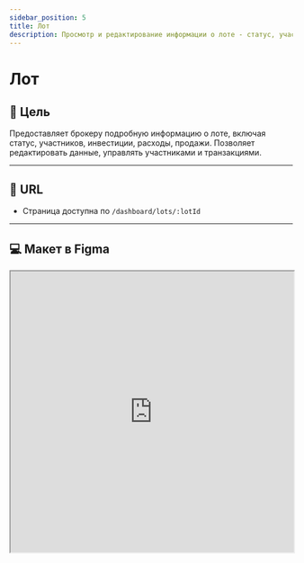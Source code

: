 ```yaml
---
sidebar_position: 5
title: Лот
description: Просмотр и редактирование информации о лоте - статус, участники, инвестиции, расходы, выплаты
---
```


# Лот

## 🎯 Цель

Предоставляет брокеру подробную информацию о лоте, включая статус, участников, инвестиции, расходы, продажи. Позволяет редактировать данные, управлять участниками и транзакциями.

---

## 🔗 URL

- Страница доступна по `/dashboard/lots/:lotId`


---

## 💻 Макет в Figma

<iframe
  style={{ border: '1px solid #ccc', borderRadius: '8px' }}
  width="100%"
  height="500"
  src="https://embed.figma.com/design/bO4l0BqzjfCQHvWnIakQuM/BrokerAssistant?embed-host=share"
  allowFullScreen
/>
---

## 🛠️ Функциональность

### 💻 Frontend

#### 🔹 Основной блок

- Название лота
- Статус лота
- Дата покупки и цена
- Себестоимость
- Дата и цена продажи
- Комиссия и налог брокера (в ₽ и %)
- Ссылки: объявления (Авито, Циан), ЕФРС, ЭТП

#### 🔹 Блок участников

- Список участников:
  - Имя
  - Общая сумма инвестиций
  - Сумма, участвующая в расчёте долей
  - Доля (%) или сумма (₽)
  - Реферальная связь, выплата и кто платит
  - Кнопка «Добавить участника»
  - Форма добавления:
    - Участник
    - Доля (в % или ₽)
    - Инвестиции (суммы, чекбоксы «учитывать в расчёте»)
    - Реферер, бонус, кто платит

#### 🔹 Блок расходов

- Список расходов:
  - Название
  - Сумма
  - Учтён в себестоимости или нет
  - Кнопка «Добавить расход»
  - Форма:
    - Описание
    - Сумма
    - Чекбокс «учесть в себестоимости»

#### 🔹 История изменения цены продажи

- В заголовке блока **"Продажа"** отображается текущая `salePrice`
- При клике на заголовок или иконку рядом открывается **модальное окно с историей изменения цены продажи**
- История формируется на основе данных из эндпоинта
- В таблице отображаются:
  - **Дата изменения**
  - **Старая цена**
  - **Новая цена**
  - **Комментарий** (`reason`)
- История изменения цены доступна только если `hasSalePriceHistory = true`

---

### 🔙 Backend

#### 📥 `GET /lots/{lotId}`
Возвращает данные лота

#### 📥 `GET /lots/{lotId}/members`
Список участников + инвестиции + рефералы

#### 📥 `GET /lots/{lotId}/expenses`
Список расходов

#### 📥 `GET /lots/{lotId}/financials`
Финансовая аналитика

#### 📤 `PATCH /lots/{lotId}`
Обновление параметров лота

#### 📤 `POST /lots/{lotId}/members`
Добавление участника в лот

#### 📤 `POST /lots/{lotId}/expenses`
Добавление расхода

#### 📤 `GET /lots/{lotId}/sale-price-history`
История изменения цены продажи

---

### 📦 Работа с БД

- `GET /lots/:lotId`
  - Ищет запись в `lots`
  - Включает `lot_financials`, `lot_status_history`, `lot_sale_price_history`

- `GET /lots/:id/members`
  - Достаёт из `lot_members`, `lot_investments`
  - Join с `users` и `broker_members` (для отображения имени)

- `GET /lots/:id/expenses`
  - Из `lot_expenses` + `lot_transactions`

- `POST /lots/:id/members`
  - Добавляет в `lot_members`
  - Инвестиции создаются в `lot_transactions` + `lot_investments`

- `POST /lots/:id/expenses`
  - Добавляет `lot_transaction` типа `expense` и `lot_expense`

- `GET /lots/{lotId}/sale-price-history`
  - Ищет все записи в таблице `lot_sale_price_history`, где `lot_id = :lotId`
  - Сортирует по `created_at` по убыванию

---

### 🧠 Бизнес-правила

#### 📌 Поведение в зависимости от типа сделки (`dealType`)

В зависимости от типа сделки отображаются только релевантные блоки интерфейса:

| Тип сделки (`dealType`) | Участники            | Инвестиции | Доли | Рефералы | Расходы | Доходы по участникам | Комиссия брокера                                   | Налог брокера |
|-------------------------|----------------------|------------|------|----------|---------|----------------------|----------------------------------------------------|---------------|
| `self_funded`           | ✅ Только брокер      | ✅          | ❌    | ❌        | ✅       | ✅                    | ❌                                                  | ✅             |
| `syndicated`            | ✅ Брокер + участники | ✅          | ✅    | ✅        | ✅       | ✅                    | ✅ `brokerCommissionPercent`                        | ✅             |
| `agency`                | ✅ Только брокер      | ❌          | ❌    | ❌        | ✅       | ✅                    | ✅ `brokerCommission` или `brokerCommissionPercent` | ❌             |

---

#### 🔒 Ограничения при статусе `sold` или `closed`

Если у лота установлен статус `sold` или `closed`:

- ❌ Нельзя редактировать параметры лота
- ❌ Нельзя добавлять, изменять или удалять участников
- ❌ Нельзя добавлять или изменять расходы
- ✅ Все данные доступны только для чтения
- ✅ Финансовая информация продолжает отображаться

Ограничения реализуются как на frontend (disable UI), так и на backend (валидация на уровне API).

---

### 📐 Расчётные поля

Следующие поля рассчитываются автоматически на основе связанных данных:

#### 💰 Общие значения

| Поле                        | Как рассчитывается                                                                                                            |
|-----------------------------|-------------------------------------------------------------------------------------------------------------------------------|
| Себестоимость (`totalCost`) | `purchasePrice + totalExpensesInCost`, где `totalExpensesInCost` — сумма расходов, отмеченных как «учитывать в себестоимости» |

#### 📊 Расчёты по участникам

| Поле                    | Как рассчитывается                                                               |
|-------------------------|----------------------------------------------------------------------------------|

- При включённом `autoShareByInvestment = true`, доли рассчитываются автоматически на основе инвестиций, поля при этом можно отредактировать
- После перехода в статус `sold` или `closed` расчёты фиксируются и становятся только для чтения